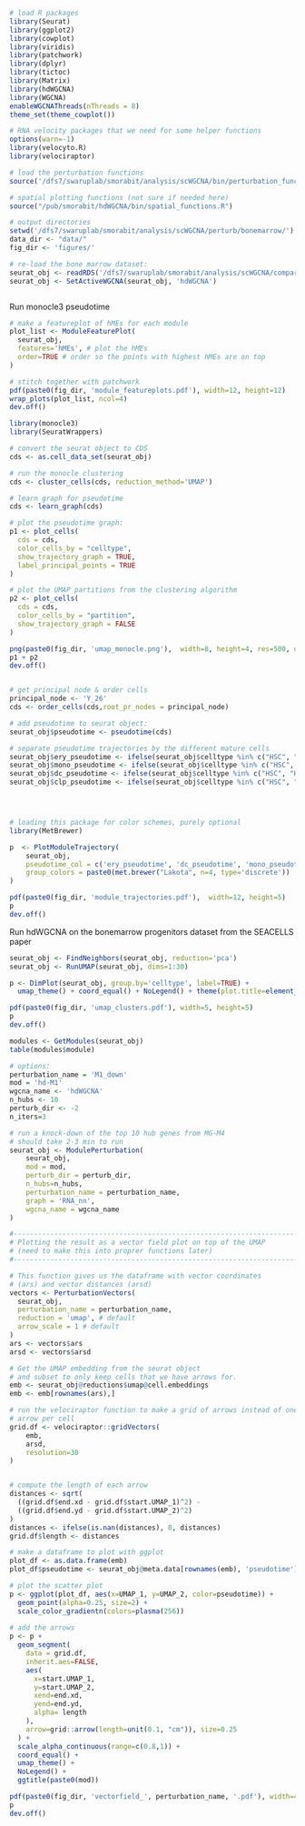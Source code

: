 
```r

# load R packages
library(Seurat)
library(ggplot2)
library(cowplot)
library(viridis)
library(patchwork)
library(dplyr)
library(tictoc)
library(Matrix)
library(hdWGCNA)
library(WGCNA)
enableWGCNAThreads(nThreads = 8)
theme_set(theme_cowplot())

# RNA velocity packages that we need for some helper functions
options(warn=-1)
library(velocyto.R)
library(velociraptor)

# load the perturbation functions 
source('/dfs7/swaruplab/smorabit/analysis/scWGCNA/bin/perturbation_functions.R')

# spatial plotting functions (not sure if needed here)
source("/pub/smorabit/hdWGCNA/bin/spatial_functions.R")

# output directories
setwd('/dfs7/swaruplab/smorabit/analysis/scWGCNA/perturb/bonemarrow/')
data_dir <- "data/"
fig_dir <- 'figures/'

# re-load the bone marrow dataset:
seurat_obj <- readRDS('/dfs7/swaruplab/smorabit/analysis/scWGCNA/compare_seacells/data/seacells_hdWGCNA.rds')
seurat_obj <- SetActiveWGCNA(seurat_obj, 'hdWGCNA')



```

Run monocle3 pseudotime

```r

# make a featureplot of hMEs for each module
plot_list <- ModuleFeaturePlot(
  seurat_obj,
  features='hMEs', # plot the hMEs
  order=TRUE # order so the points with highest hMEs are on top
)

# stitch together with patchwork
pdf(paste0(fig_dir, 'module_featureplots.pdf'), width=12, height=12)
wrap_plots(plot_list, ncol=4)
dev.off()

library(monocle3)
library(SeuratWrappers)

# convert the seurat object to CDS
cds <- as.cell_data_set(seurat_obj)

# run the monocle clustering
cds <- cluster_cells(cds, reduction_method='UMAP')

# learn graph for pseudotime
cds <- learn_graph(cds)

# plot the pseudotime graph:
p1 <- plot_cells(
  cds = cds,
  color_cells_by = "celltype",
  show_trajectory_graph = TRUE,
  label_principal_points = TRUE
) 

# plot the UMAP partitions from the clustering algorithm
p2 <- plot_cells(
  cds = cds,
  color_cells_by = "partition",
  show_trajectory_graph = FALSE
)

png(paste0(fig_dir, 'umap_monocle.png'),  width=8, height=4, res=500, units='in')
p1 + p2
dev.off()


# get principal node & order cells
principal_node <- 'Y_26'
cds <- order_cells(cds,root_pr_nodes = principal_node)

# add pseudotime to seurat object:
seurat_obj$pseudotime <- pseudotime(cds)

# separate pseudotime trajectories by the different mature cells
seurat_obj$ery_pseudotime <- ifelse(seurat_obj$celltype %in% c("HSC", "MEP", 'Ery'), seurat_obj$pseudotime, NA)
seurat_obj$mono_pseudotime <- ifelse(seurat_obj$celltype %in% c("HSC", "HMP", 'Mono'), seurat_obj$pseudotime, NA)
seurat_obj$dc_pseudotime <- ifelse(seurat_obj$celltype %in% c("HSC", "HMP", 'DCPre', 'cDC', 'pDC'), seurat_obj$pseudotime, NA)
seurat_obj$clp_pseudotime <- ifelse(seurat_obj$celltype %in% c("HSC", "HMP", 'CLP'), seurat_obj$pseudotime, NA)




# loading this package for color schemes, purely optional
library(MetBrewer)

p  <- PlotModuleTrajectory(
    seurat_obj,
    pseudotime_col = c('ery_pseudotime', 'dc_pseudotime', 'mono_pseudotime', 'clp_pseudotime'),
    group_colors = paste0(met.brewer("Lakota", n=4, type='discrete'))
)

pdf(paste0(fig_dir, 'module_trajectories.pdf'),  width=12, height=5)
p
dev.off()


```

Run hdWGCNA on the bonemarrow progenitors dataset from the SEACELLS paper 

```r

seurat_obj <- FindNeighbors(seurat_obj, reduction='pca')
seurat_obj <- RunUMAP(seurat_obj, dims=1:30)

p <- DimPlot(seurat_obj, group.by='celltype', label=TRUE) +
  umap_theme() + coord_equal() + NoLegend() + theme(plot.title=element_blank())

pdf(paste0(fig_dir, 'umap_clusters.pdf'), width=5, height=5)
p
dev.off()

modules <- GetModules(seurat_obj)
table(modules$module)

# options:
perturbation_name = 'M1_down'
mod = 'hd-M1'
wgcna_name <- 'hdWGCNA'
n_hubs <- 10
perturb_dir <- -2
n_iters=3

# run a knock-down of the top 10 hub genes from MG-M4
# should take 2-3 min to run
seurat_obj <- ModulePerturbation(
    seurat_obj, 
    mod = mod,
    perturb_dir = perturb_dir,
    n_hubs=n_hubs,
    perturbation_name = perturbation_name,
    graph = 'RNA_nn',
    wgcna_name = wgcna_name
)

#-------------------------------------------------------------------------#
# Plotting the result as a vector field plot on top of the UMAP
# (need to make this into proprer functions later)
#-------------------------------------------------------------------------#

# This function gives us the dataframe with vector coordinates 
# (ars) and vector distances (arsd)
vectors <- PerturbationVectors(
  seurat_obj,
  perturbation_name = perturbation_name,
  reduction = 'umap', # default
  arrow_scale = 1 # default
)
ars <- vectors$ars 
arsd <- vectors$arsd

# Get the UMAP embedding from the seurat object 
# and subset to only keep cells that we have arrows for.
emb <- seurat_obj@reductions$umap@cell.embeddings
emb <- emb[rownames(ars),]

# run the velociraptor function to make a grid of arrows instead of one 
# arrow per cell
grid.df <- velociraptor::gridVectors(
    emb, 
    arsd,
    resolution=30
)


# compute the length of each arrow 
distances <- sqrt(
  ((grid.df$end.xd - grid.df$start.UMAP_1)^2) - 
  ((grid.df$end.yd - grid.df$start.UMAP_2)^2) 
)
distances <- ifelse(is.nan(distances), 0, distances)
grid.df$length <- distances

# make a dataframe to plot with ggplot
plot_df <- as.data.frame(emb)
plot_df$pseudotime <- seurat_obj@meta.data[rownames(emb), 'pseudotime']

# plot the scatter plot
p <- ggplot(plot_df, aes(x=UMAP_1, y=UMAP_2, color=pseudotime)) +
  geom_point(alpha=0.25, size=2) +
  scale_color_gradientn(colors=plasma(256))
  
# add the arrows
p <- p +
  geom_segment(
    data = grid.df,
    inherit.aes=FALSE,
    aes(
      x=start.UMAP_1, 
      y=start.UMAP_2, 
      xend=end.xd, 
      yend=end.yd,
      alpha= length
    ), 
    arrow=grid::arrow(length=unit(0.1, "cm")), size=0.25
  ) +
  scale_alpha_continuous(range=c(0.8,1)) +
  coord_equal() +
  umap_theme() +
  NoLegend() +
  ggtitle(paste0(mod))

pdf(paste0(fig_dir, 'vectorfield_', perturbation_name, '.pdf'), width=4, height=4)
p
dev.off()



```